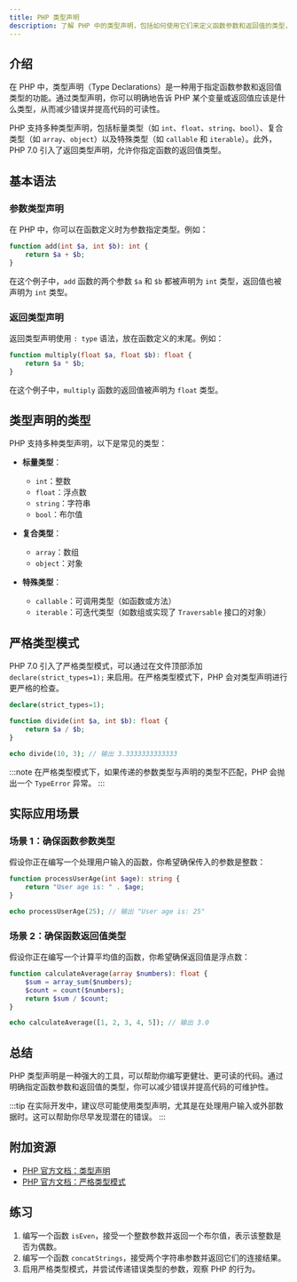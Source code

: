 ```yaml
---
title: PHP 类型声明
description: 了解 PHP 中的类型声明，包括如何使用它们来定义函数参数和返回值的类型，以及它们如何帮助提高代码的可读性和健壮性。
---
```


## 介绍

在 PHP 中，类型声明（Type Declarations）是一种用于指定函数参数和返回值类型的功能。通过类型声明，你可以明确地告诉 PHP 某个变量或返回值应该是什么类型，从而减少错误并提高代码的可读性。

PHP 支持多种类型声明，包括标量类型（如 `int`、`float`、`string`、`bool`）、复合类型（如 `array`、`object`）以及特殊类型（如 `callable` 和 `iterable`）。此外，PHP 7.0 引入了返回类型声明，允许你指定函数的返回值类型。

## 基本语法

### 参数类型声明

在 PHP 中，你可以在函数定义时为参数指定类型。例如：

```php
function add(int $a, int $b): int {
    return $a + $b;
}
```

在这个例子中，`add` 函数的两个参数 `$a` 和 `$b` 都被声明为 `int` 类型，返回值也被声明为 `int` 类型。

### 返回类型声明

返回类型声明使用 `: type` 语法，放在函数定义的末尾。例如：

```php
function multiply(float $a, float $b): float {
    return $a * $b;
}
```

在这个例子中，`multiply` 函数的返回值被声明为 `float` 类型。

## 类型声明的类型

PHP 支持多种类型声明，以下是常见的类型：

- **标量类型**：
  - `int`：整数
  - `float`：浮点数
  - `string`：字符串
  - `bool`：布尔值

- **复合类型**：
  - `array`：数组
  - `object`：对象

- **特殊类型**：
  - `callable`：可调用类型（如函数或方法）
  - `iterable`：可迭代类型（如数组或实现了 `Traversable` 接口的对象）

## 严格类型模式

PHP 7.0 引入了严格类型模式，可以通过在文件顶部添加 `declare(strict_types=1);` 来启用。在严格类型模式下，PHP 会对类型声明进行更严格的检查。

```php
declare(strict_types=1);

function divide(int $a, int $b): float {
    return $a / $b;
}

echo divide(10, 3); // 输出 3.3333333333333
```

:::note
在严格类型模式下，如果传递的参数类型与声明的类型不匹配，PHP 会抛出一个 `TypeError` 异常。
:::

## 实际应用场景

### 场景 1：确保函数参数类型

假设你正在编写一个处理用户输入的函数，你希望确保传入的参数是整数：

```php
function processUserAge(int $age): string {
    return "User age is: " . $age;
}

echo processUserAge(25); // 输出 "User age is: 25"
```

### 场景 2：确保函数返回值类型

假设你正在编写一个计算平均值的函数，你希望确保返回值是浮点数：

```php
function calculateAverage(array $numbers): float {
    $sum = array_sum($numbers);
    $count = count($numbers);
    return $sum / $count;
}

echo calculateAverage([1, 2, 3, 4, 5]); // 输出 3.0
```

## 总结

PHP 类型声明是一种强大的工具，可以帮助你编写更健壮、更可读的代码。通过明确指定函数参数和返回值的类型，你可以减少错误并提高代码的可维护性。

:::tip
在实际开发中，建议尽可能使用类型声明，尤其是在处理用户输入或外部数据时。这可以帮助你尽早发现潜在的错误。
:::

## 附加资源

- [PHP 官方文档：类型声明](https://www.php.net/manual/en/functions.arguments.php#functions.arguments.type-declaration)
- [PHP 官方文档：严格类型模式](https://www.php.net/manual/en/language.types.declarations.php#language.types.declarations.strict)

## 练习

1. 编写一个函数 `isEven`，接受一个整数参数并返回一个布尔值，表示该整数是否为偶数。
2. 编写一个函数 `concatStrings`，接受两个字符串参数并返回它们的连接结果。
3. 启用严格类型模式，并尝试传递错误类型的参数，观察 PHP 的行为。